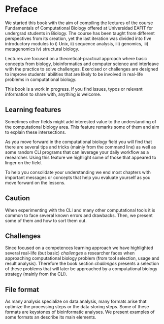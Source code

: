 # Preface {.unnumbered}

We started this book with the aim of compiling the lectures of the course Fundamentals of Computational Biology offered at Universidad EAFIT for undergrad students in Biology. The course has been taught from different perspectives from its creation, yet the last iteration was divided into five introductory modules to i) Unix, ii) sequence analysis, iii) genomics, iii) metagenomics iv) structural biology.

Lectures are focused on a theoretical-practical approach where basic concepts from biology, bioinformatics and computer science and interleave with the practice to solve challenges. Exercised or challenges are designed to improve students' abilities that are likely to be involved in real-life problems in computational biology.

::: { .callout-caution}
This book is a work in progress. If you find issues, typos or relevant information to share with, anything is welcome.
:::

## Learning features {.unnumbered}

::: callout-note
Sometimes other fields might add interested value to the understanding of the computational biology area. This feature remarks some of them and aim to explain these intersections.
:::

::: callout-tip
As you move forward in the computational biology field you will find that there are several tips and tricks (mainly from the command line) as well as some random CLI programs that can leverage your daily workflow as a researcher. Using this feature we highlight some of those that appeared to linger on the field.
:::

::: callout-important
To help you consolidate your understanding we end most chapters with important messages or concepts that help you evaluate yourself as you move forward on the lessons.
:::

::: callout-caution
# Caution

When experimenting with the CLI and many other computational tools it is common to face several known errors and drawbacks. Then, we present some of them and how to sort them out.
:::

::: callout-warning
# Challenges

Since focused on a competences learning approach we have highlighted several real-life (but basic) *challenges* a researcher faces when approaching computational biology problem (from tool selection, usage and result analysis). Therefore the book section *challenges* presents a selection of these problems that will later be approached by a computational biology strategy (mainly from the CLI).
:::

::: callout
# File format

As many analysis specialize on data analysis, many formats arise that optimize the processing steps or the data storing steps. Some of these formats are keystones of bioinformatic analyses. We present examples of some formats an describe its main elements.
:::
